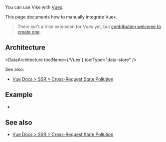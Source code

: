 
You can use Vike with [Vuex](https://vuex.vuejs.org).

This page documents how to manually integrate Vuex.

> There isn't a <Link href="/extensions">Vike extension</Link> for Vuex yet, but [contribution welcome to create one](https://github.com/vikejs/vike/issues/1715).


## Architecture

<DataArchitecture
  toolName={'Vuex'}
  toolType="data-store"
/>

See also:
- [Vue Docs > SSR > Cross-Request State Pollution](https://vuejs.org/guide/scaling-up/ssr.html#cross-request-state-pollution)


## Example
 - <Example timestamp="2023.10" repo="brillout/vike-with-vuex" />


## See also

- [Vue Docs > SSR > Cross-Request State Pollution](https://vuejs.org/guide/scaling-up/ssr.html#cross-request-state-pollution)
